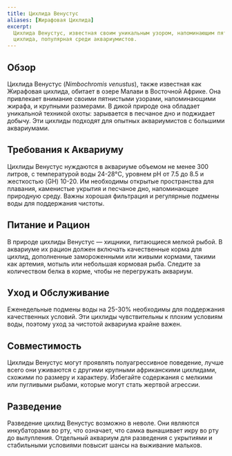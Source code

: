 ```yaml
---
title: Цихлида Венустус
aliases: [Жирафовая Цихлида]
excerpt:
  Цихлида Венустус, известная своим уникальным узором, напоминающим пятна жирафа, — крупная, полуагрессивная африканская
  цихлида, популярная среди аквариумистов.
---
```


## Обзор

Цихлида Венустус (_Nimbochromis venustus_), также известная как Жирафовая цихлида, обитает в озере Малави в Восточной
Африке. Она привлекает внимание своими пятнистыми узорами, напоминающими жирафа, и крупными размерами. В дикой природе
она обладает уникальной техникой охоты: зарывается в песчаное дно и поджидает добычу. Эти цихлиды подходят для опытных
аквариумистов с большими аквариумами.

## Требования к Аквариуму

Цихлиды Венустус нуждаются в аквариуме объемом не менее 300 литров, с температурой воды 24-28°C, уровнем pH от 7.5 до
8.5 и жесткостью (GH) 10-20. Им необходимы открытые пространства для плавания, каменистые укрытия и песчаное дно,
напоминающее природную среду. Важны хорошая фильтрация и регулярные подмены воды для поддержания чистоты.

## Питание и Рацион

В природе цихлиды Венустус — хищники, питающиеся мелкой рыбой. В аквариуме их рацион должен включать качественные корма
для цихлид, дополненные замороженными или живыми кормами, такими как артемия, мотыль или небольшая кормовая рыба.
Следите за количеством белка в корме, чтобы не перегружать аквариум.

## Уход и Обслуживание

Еженедельные подмены воды на 25-30% необходимы для поддержания качественных условий. Эти цихлиды чувствительны к плохим
условиям воды, поэтому уход за чистотой аквариума крайне важен.

## Совместимость

Цихлиды Венустус могут проявлять полуагрессивное поведение, лучше всего они уживаются с другими крупными африканскими
цихлидами, схожими по размеру и характеру. Избегайте содержания с мелкими или пугливыми рыбами, которые могут стать
жертвой агрессии.

## Разведение

Разведение цихлид Венустус возможно в неволе. Они являются инкубаторами во рту, что означает, что самка вынашивает икру
во рту до вылупления. Отдельный аквариум для разведения с укрытиями и стабильными условиями повысит шансы на выживание
мальков.
